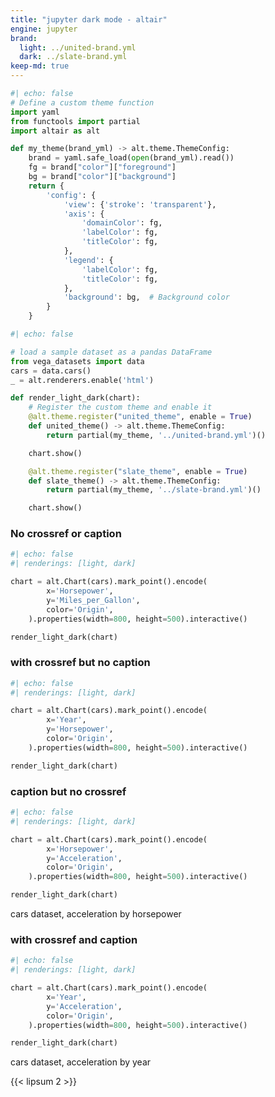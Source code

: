 ```yaml
---
title: "jupyter dark mode - altair"
engine: jupyter
brand:
  light: ../united-brand.yml
  dark: ../slate-brand.yml
keep-md: true
---
```



```python
#| echo: false
# Define a custom theme function
import yaml
from functools import partial
import altair as alt

def my_theme(brand_yml) -> alt.theme.ThemeConfig:
    brand = yaml.safe_load(open(brand_yml).read())
    fg = brand["color"]["foreground"]
    bg = brand["color"]["background"]
    return {
        'config': {
            'view': {'stroke': 'transparent'},
            'axis': {
                'domainColor': fg,
                'labelColor': fg,
                'titleColor': fg,
            },
            'legend': {
                'labelColor': fg,
                'titleColor': fg,
            },
            'background': bg,  # Background color
        }
    }
```

```python
#| echo: false

# load a sample dataset as a pandas DataFrame
from vega_datasets import data
cars = data.cars()
_ = alt.renderers.enable('html')

def render_light_dark(chart):
    # Register the custom theme and enable it
    @alt.theme.register("united_theme", enable = True)
    def united_theme() -> alt.theme.ThemeConfig:
        return partial(my_theme, '../united-brand.yml')()

    chart.show()

    @alt.theme.register("slate_theme", enable = True)
    def slate_theme() -> alt.theme.ThemeConfig:
        return partial(my_theme, '../slate-brand.yml')()

    chart.show()
```

### No crossref or caption

```python
#| echo: false
#| renderings: [light, dark]

chart = alt.Chart(cars).mark_point().encode(
        x='Horsepower',
        y='Miles_per_Gallon',
        color='Origin',
    ).properties(width=800, height=500).interactive()

render_light_dark(chart)
```


### with crossref but no caption

::: {#fig-altair-hp-year}

```python
#| echo: false
#| renderings: [light, dark]

chart = alt.Chart(cars).mark_point().encode(
        x='Year',
        y='Horsepower',
        color='Origin',
    ).properties(width=800, height=500).interactive()

render_light_dark(chart)
```

:::

### caption but no crossref

::: {}

```python
#| echo: false
#| renderings: [light, dark]

chart = alt.Chart(cars).mark_point().encode(
        x='Horsepower',
        y='Acceleration',
        color='Origin',
    ).properties(width=800, height=500).interactive()

render_light_dark(chart)
```

cars dataset, acceleration by horsepower
:::

### with crossref and caption


::: {#fig-altair-cars-acc-year}

```python
#| echo: false
#| renderings: [light, dark]

chart = alt.Chart(cars).mark_point().encode(
        x='Year',
        y='Acceleration',
        color='Origin',
    ).properties(width=800, height=500).interactive()

render_light_dark(chart)
```

cars dataset, acceleration by year
:::

{{< lipsum 2 >}}